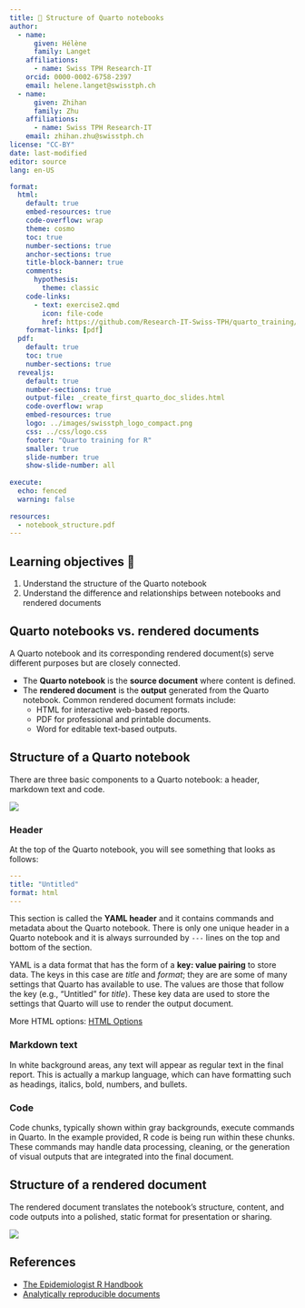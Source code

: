 ```yaml
---
title: 📘 Structure of Quarto notebooks
author:
  - name:
      given: Hélène
      family: Langet
    affiliations:
      - name: Swiss TPH Research-IT
    orcid: 0000-0002-6758-2397
    email: helene.langet@swisstph.ch
  - name:
      given: Zhihan
      family: Zhu
    affiliations:
      - name: Swiss TPH Research-IT
    email: zhihan.zhu@swisstph.ch
license: "CC-BY"
date: last-modified
editor: source
lang: en-US

format:
  html:
    default: true
    embed-resources: true
    code-overflow: wrap
    theme: cosmo
    toc: true
    number-sections: true
    anchor-sections: true
    title-block-banner: true
    comments:
      hypothesis: 
        theme: classic
    code-links:
      - text: exercise2.qmd
        icon: file-code
        href: https://github.com/Research-IT-Swiss-TPH/quarto_training/blob/main/practicals/_exercise2.qmd
    format-links: [pdf]
  pdf:
    default: true
    toc: true
    number-sections: true
  revealjs:
    default: true
    number-sections: true
    output-file: _create_first_quarto_doc_slides.html
    code-overflow: wrap
    embed-resources: true
    logo: ../images/swisstph_logo_compact.png
    css: ../css/logo.css
    footer: "Quarto training for R"
    smaller: true
    slide-number: true
    show-slide-number: all
    
execute:
  echo: fenced
  warning: false
  
resources:
  - notebook_structure.pdf  
---
```


## Learning objectives 🎯

1. Understand the structure of the Quarto notebook
2. Understand the difference and relationships between notebooks and rendered documents

## Quarto notebooks vs. rendered documents

A Quarto notebook and its corresponding rendered document(s) serve different purposes but are closely connected. 

- The **Quarto notebook** is the **source document** where content is defined.
- The **rendered document** is the **output** generated from the Quarto notebook. Common rendered document formats include:
    - HTML for interactive web-based reports.
    - PDF for professional and printable documents.
    - Word for editable text-based outputs.

## Structure of a Quarto notebook

There are three basic components to a Quarto notebook: a header, markdown text and code.

![](../images/notebook_structure.png)

::: panel-tabset
### Header

At the top of the Quarto notebook, you will see something that looks as follows:

```.yaml
---
title: "Untitled"
format: html
---
```

This section is called the **YAML header** and it contains commands and metadata about the Quarto notebook. There is only one unique header in a Quarto notebook and it is always surrounded by `---` lines on the top and bottom of the section.

YAML is a data format that has the form of a **key: value pairing** to store data. The keys in this case are *title* and *format*; they are are some of many settings that Quarto has available to use. The values are those that follow the key (e.g., “Untitled” for *title*). These key data are used to store the settings that Quarto will use to render the output document.

More HTML options: [HTML Options](https://quarto.org/docs/reference/formats/html.html)

### Markdown text

In white background areas, any text will appear as regular text in the final report. This is actually a markup language, which can have formatting such as headings, italics, bold, numbers, and bullets.

### Code

Code chunks, typically shown within gray backgrounds, execute commands in Quarto. In the example provided, R code is being run within these chunks. These commands may handle data processing, cleaning, or the generation of visual outputs that are integrated into the final document.
:::


## Structure of a rendered document

The rendered document translates the notebook's structure, content, and code outputs into a polished, static format for presentation or sharing.

![](../images/document_structure.png)

## References

-   [The Epidemiologist R Handbook](https://epirhandbook.com)
-   [Analytically reproducible documents](https://r-cubed-v2.rostools.org/reproducible-documents)
